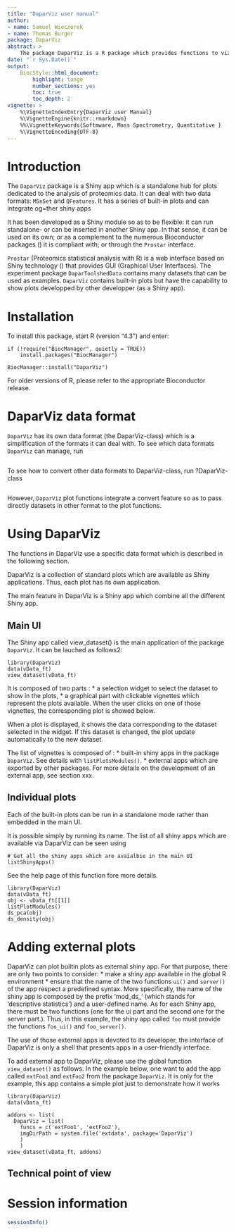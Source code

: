 ```yaml
---
title: "DaparViz user manual"
author: 
- name: Samuel Wieczorek
- name: Thomas Burger
package: DaparViz
abstract: >
    The package DaparViz is a R package which provides functions to vizualize quantitative data from label-free proteomics experiments. It can deal with several data formats such as MSnSet, QFeatures or event simple lists. This document covers the functionalities available in `r BiocStyle::pkg_ver('DaparViz')`.
date: "`r Sys.Date()`"
output:
    BiocStyle::html_document:
        highlight: tango
        number_sections: yes
        toc: true
        toc_depth: 2
vignette: >
    %\VignetteIndexEntry{DaparViz user Manual}
    %\VignetteEngine{knitr::rmarkdown}
    %%\VignetteKeywords{Softmware, Mass Spectrometry, Quantitative }
    %\VignetteEncoding{UTF-8}
---
```


\newcommand{\shellcmd}[1]{\\\indent\indent\texttt{\footnotesize\# #1}}

\newcommand{\Rcmd}[1]{\\\indent\indent\texttt{\footnotesize\# #1}}

\newcommand{\bordurefigure}[1]{\fbox{\includegraphics{#1}}}



# Introduction

The `DaparViz` package is a Shiny app which is a standalone hub for plots
dedicated to the analysis of proteomics data. It can deal with two data 
formats: `MSnSet` and `QFeatures`. It has a series of built-in plots and can
integrate og=ther shiny apps

It has been developed as a Shiny module so as to be flexible: it can run standalone- or can be inserted in another Shiny app.
In that sense, it can be used on its own; or as a complement to the numerous 
Bioconductor packages (\url{https://www.bioconductor.org/}) it is compliant with; or through the `Prostar` interface.

`Prostar` (Proteomics statistical analysis with R) is a 
web interface based on Shiny technology (\url{http://shiny.rstudio.com/}) that provides GUI (Graphical User Interfaces).
The experiment package `DaparToolshedData` contains many datasets that can be used as examples.
`DaparViz` contains built-in plots but have the capability to show plots developped by other developper (as a Shiny app).


# Installation

To install this package, start R (version "4.3") and enter:

```
if (!require("BiocManager", quietly = TRUE))
    install.packages("BiocManager")

BiocManager::install("DaparViz")
```

For older versions of R, please refer to the appropriate Bioconductor release.



# DaparViz data format

`DaparViz` has its own data format (the DaparViz-class) which is a 
simplification of the formats it can deal with. 
To see which data formats `DaparViz` can manage, run 

```

```

To see how to convert other data formats to DaparViz-class, run ?DaparViz-class
```

```

However, `DaparViz` plot functions integrate a convert feature so as to pass
directly datasets in other format to the plot functions.



# Using DaparViz

The functions in DaparViz use a specific data format which is described in the following section.

DaparViz is a collection of standard plots which are available as Shiny applications. Thus, each plot has its own application.

The main feature in DaparViz is a Shiny app which combine all the different Shiny app.

## Main UI

The Shiny app called view_dataset() is the main application of the package
`DaparViz`. It can be lauched as follows2:


```
library(DaparViz)
data(vData_ft)
view_dataset(vData_ft)
```

It is composed of two parts :
* a selection widget to select the dataset to show in the plots,
* a graphical part with clickable vignettes which represent the plots 
available. When the user clicks on one of those vignettes, the corresponding plot is showed below.

When a plot is displayed, it shows the data corresponding to the dataset selected in the widget. If this dataset is changed, the plot update automatically to the new dataset.


The list of vignettes is composed of :
* built-in shiny apps in the package `DaparViz`. See details with `listPlotsModules()`.
* external apps which are exported by other packages. For more details on the
development of an external app, see section xxx.






## Individual plots

Each of the built-in plots can be run in a standalone mode rather than embedded in the main UI.

It is possible simply by running its name. The list of all shiny apps which are 
available via DaparViz can be seen using

```
# Get all the shiny apps which are avaialbie in the main UI
listShinyApps()
```
See the help page of this function fore more details.


```
library(DaparViz)
data(vData_ft)
obj <- vData_ft[[1]]
listPlotModules()
ds_pca(obj)
ds_density(obj)

```

# Adding external plots

DaparViz can plot builtin plots as external shiny app. For that purpose, there are 
only two points to consider:
* make a shiny app available in the global R environment
* ensure that the name of the two functions `ui()` and `server()` of the app 
respect a predefined syntax. More specifically, the name of the shiny app is 
composed by the prefix 'mod_ds_' (which stands for 'descriptive statistics') and 
a user-defined name. As for each Shiny app, there must be two functions (one 
for the ui part and the second one for the server part.).
Thus, in this example, the shiny app called `foo` must provide the functions 
`foo_ui()` and `foo_server()`. 


The use of those external apps is devoted to its developer, the interface of 
DaparViz is only a shell that presents apps in a user-friendly interface.

To add external app to DaparViz, please use the global function `view_dataset()`
as follows. In the example below, one want to add the app called `extFoo1` and `extFoo2`
from the package `DaparViz`. It is only for the example, this app contains a 
simple plot just to demonstrate how it works

```
library(DaparViz)
data(vData_ft)

addons <- list(
  DaparViz = list(
    funcs = c('extFoo1', 'extFoo2'),
    imgDirPath = system.file('extdata', package='DaparViz')
    )
    )
view_dataset(vData_ft, addons)
```

## Technical point of view



# Session information

```r
sessionInfo()
```
